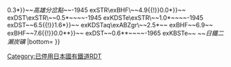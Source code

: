 {{Routemap|inline=<includeonly>yes</includeonly>|title=幸袋線|title-bg=#808080|title-color=white|map=
STR~~ ~~[[筑豐本線]]
BHF~~0.0~~[[小竹站|小竹]]
exKBSTaq\eABZgr\~~ ~~''鹽頭''
xABZgl~~ ~~筑豐本線
exBHF~~2.2~~''{{link-ja|目尾站|目尾駅|目尾}}''~~（II）
exBHF~~2.5~~''目尾''~~（I） -1920
exSTR+l\exABZgr\~~ ~~{{BSkm{{!}}4.6{{!}}0.3*}}~~''高雄分岔點''~~-1945
exSTR\exBHF\~~{{BSkm{{!}}4.9{{!}}0.0*}}~~''{{link-ja|幸袋站|幸袋駅|幸袋}}''
exDST\exSTR\~~0.5*~~''{{link-ja|庄司站|庄司駅|-{庄}-司}}''~~-1945
exKDSTe\exSTR\~~1.0*~~''{{link-ja|高雄站 (福岡縣)|高雄駅 (福岡県)|高雄}}''~~-1945
exDST~~{{BSkm{{!}}6.5{{!}}1.6*}}~~''{{link-ja|川津信號場|川津信号場}}''
exKDSTaq\exABZgr\~~2.5*~~''{{link-ja|伊岐須站|伊岐須駅|伊岐須}}''
exBHF~~6.9~~''{{link-ja|新二瀨站|新二瀬駅|新二瀨}}''
exBHF~~{{BSkm{{!}}7.6{{!}}0.0**}}~~''{{link-ja|二瀨站|二瀬駅|二瀨}}''
exDST~~0.6**~~''{{link-ja|枝國站|枝国駅|枝國}}''~~-1965
exKBSTe~~ ~~''日鐵二瀨炭礦''
|bottom={{navbar|幸袋線RDT}}
}}<noinclude>
{{rdt intro|[[幸袋線]]}}
[[Category:已停用日本國有鐵道RDT]]
</noinclude>